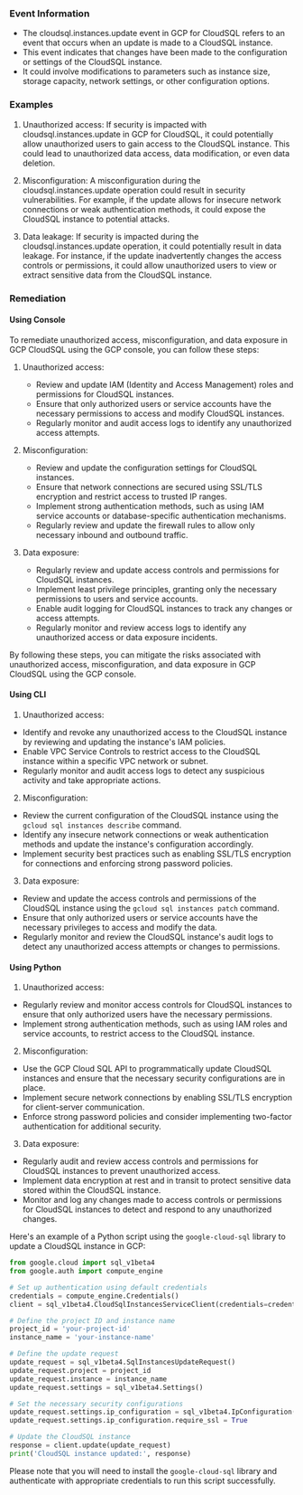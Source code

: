 
### Event Information

- The cloudsql.instances.update event in GCP for CloudSQL refers to an event that occurs when an update is made to a CloudSQL instance.
- This event indicates that changes have been made to the configuration or settings of the CloudSQL instance.
- It could involve modifications to parameters such as instance size, storage capacity, network settings, or other configuration options.


### Examples

1. Unauthorized access: If security is impacted with cloudsql.instances.update in GCP for CloudSQL, it could potentially allow unauthorized users to gain access to the CloudSQL instance. This could lead to unauthorized data access, data modification, or even data deletion.

2. Misconfiguration: A misconfiguration during the cloudsql.instances.update operation could result in security vulnerabilities. For example, if the update allows for insecure network connections or weak authentication methods, it could expose the CloudSQL instance to potential attacks.

3. Data leakage: If security is impacted during the cloudsql.instances.update operation, it could potentially result in data leakage. For instance, if the update inadvertently changes the access controls or permissions, it could allow unauthorized users to view or extract sensitive data from the CloudSQL instance.

### Remediation

#### Using Console

To remediate unauthorized access, misconfiguration, and data exposure in GCP CloudSQL using the GCP console, you can follow these steps:

1. Unauthorized access:
   - Review and update IAM (Identity and Access Management) roles and permissions for CloudSQL instances.
   - Ensure that only authorized users or service accounts have the necessary permissions to access and modify CloudSQL instances.
   - Regularly monitor and audit access logs to identify any unauthorized access attempts.

2. Misconfiguration:
   - Review and update the configuration settings for CloudSQL instances.
   - Ensure that network connections are secured using SSL/TLS encryption and restrict access to trusted IP ranges.
   - Implement strong authentication methods, such as using IAM service accounts or database-specific authentication mechanisms.
   - Regularly review and update the firewall rules to allow only necessary inbound and outbound traffic.

3. Data exposure:
   - Regularly review and update access controls and permissions for CloudSQL instances.
   - Implement least privilege principles, granting only the necessary permissions to users and service accounts.
   - Enable audit logging for CloudSQL instances to track any changes or access attempts.
   - Regularly monitor and review access logs to identify any unauthorized access or data exposure incidents.

By following these steps, you can mitigate the risks associated with unauthorized access, misconfiguration, and data exposure in GCP CloudSQL using the GCP console.

#### Using CLI

1. Unauthorized access:
- Identify and revoke any unauthorized access to the CloudSQL instance by reviewing and updating the instance's IAM policies.
- Enable VPC Service Controls to restrict access to the CloudSQL instance within a specific VPC network or subnet.
- Regularly monitor and audit access logs to detect any suspicious activity and take appropriate actions.

2. Misconfiguration:
- Review the current configuration of the CloudSQL instance using the `gcloud sql instances describe` command.
- Identify any insecure network connections or weak authentication methods and update the instance's configuration accordingly.
- Implement security best practices such as enabling SSL/TLS encryption for connections and enforcing strong password policies.

3. Data exposure:
- Review and update the access controls and permissions of the CloudSQL instance using the `gcloud sql instances patch` command.
- Ensure that only authorized users or service accounts have the necessary privileges to access and modify the data.
- Regularly monitor and review the CloudSQL instance's audit logs to detect any unauthorized access attempts or changes to permissions.

#### Using Python

1. Unauthorized access:
- Regularly review and monitor access controls for CloudSQL instances to ensure that only authorized users have the necessary permissions.
- Implement strong authentication methods, such as using IAM roles and service accounts, to restrict access to the CloudSQL instance.

2. Misconfiguration:
- Use the GCP Cloud SQL API to programmatically update CloudSQL instances and ensure that the necessary security configurations are in place.
- Implement secure network connections by enabling SSL/TLS encryption for client-server communication.
- Enforce strong password policies and consider implementing two-factor authentication for additional security.

3. Data exposure:
- Regularly audit and review access controls and permissions for CloudSQL instances to prevent unauthorized access.
- Implement data encryption at rest and in transit to protect sensitive data stored within the CloudSQL instance.
- Monitor and log any changes made to access controls or permissions for CloudSQL instances to detect and respond to any unauthorized changes.

Here's an example of a Python script using the `google-cloud-sql` library to update a CloudSQL instance in GCP:

```python
from google.cloud import sql_v1beta4
from google.auth import compute_engine

# Set up authentication using default credentials
credentials = compute_engine.Credentials()
client = sql_v1beta4.CloudSqlInstancesServiceClient(credentials=credentials)

# Define the project ID and instance name
project_id = 'your-project-id'
instance_name = 'your-instance-name'

# Define the update request
update_request = sql_v1beta4.SqlInstancesUpdateRequest()
update_request.project = project_id
update_request.instance = instance_name
update_request.settings = sql_v1beta4.Settings()

# Set the necessary security configurations
update_request.settings.ip_configuration = sql_v1beta4.IpConfiguration()
update_request.settings.ip_configuration.require_ssl = True

# Update the CloudSQL instance
response = client.update(update_request)
print('CloudSQL instance updated:', response)
```

Please note that you will need to install the `google-cloud-sql` library and authenticate with appropriate credentials to run this script successfully.

